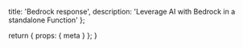   title: 'Bedrock response',
  description:
    'Leverage AI with Bedrock in a standalone Function'
};

  return {
    props: {
      meta
    }
  };
}
